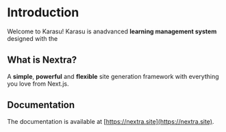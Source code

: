 # Introduction
 
Welcome to Karasu! Karasu is anadvanced **learning management system** designed with the

## What is Nextra?

A **simple**, **powerful** and **flexible** site generation framework with everything you love from Next.js.

## Documentation

The documentation is available at [https://nextra.site](https://nextra.site).
